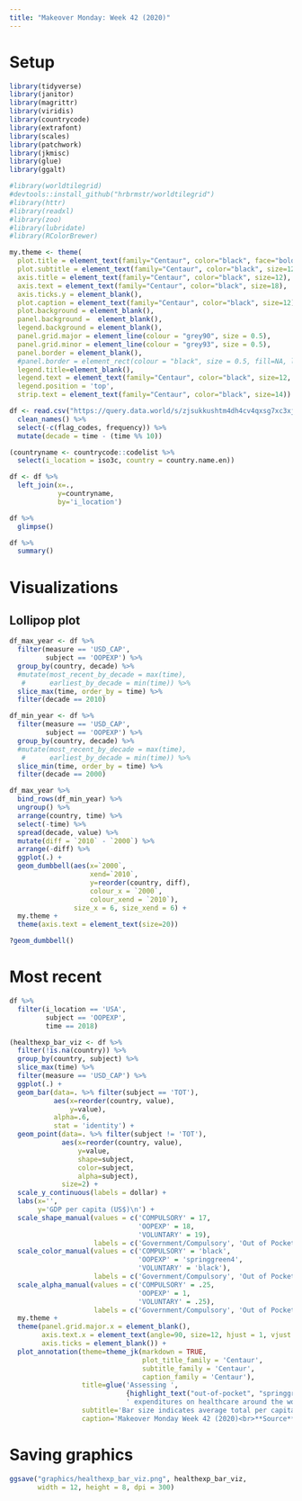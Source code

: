 ```yaml
---
title: "Makeover Monday: Week 42 (2020)"
---
```


# Setup

```r
library(tidyverse)
library(janitor)
library(magrittr)
library(viridis)
library(countrycode)
library(extrafont)
library(scales)
library(patchwork)
library(jkmisc)
library(glue)
library(ggalt)

#library(worldtilegrid)
#devtools::install_github("hrbrmstr/worldtilegrid")
#library(httr)
#library(readxl)
#library(zoo)
#library(lubridate)
#library(RColorBrewer)
```

```r
my.theme <- theme(
  plot.title = element_text(family="Centaur", color="black", face="bold", size=24, hjust=0), 
  plot.subtitle = element_text(family="Centaur", color="black", size=12, hjust=0), 
  axis.title = element_text(family="Centaur", color="black", size=12), 
  axis.text = element_text(family="Centaur", color="black", size=18), 
  axis.ticks.y = element_blank(), 
  plot.caption = element_text(family="Centaur", color="black", size=12), 
  plot.background = element_blank(),
  panel.background =  element_blank(), 
  legend.background = element_blank(), 
  panel.grid.major = element_line(colour = "grey90", size = 0.5),
  panel.grid.minor = element_line(colour = "grey93", size = 0.5),
  panel.border = element_blank(), 
  #panel.border = element_rect(colour = "black", size = 0.5, fill=NA, linetype = 1),
  legend.title=element_blank(), 
  legend.text = element_text(family="Centaur", color="black", size=12, hjust=0),
  legend.position = 'top',
  strip.text = element_text(family="Centaur", color="black", size=14))
```

```r
df <- read.csv("https://query.data.world/s/zjsukkushtm4dh4cv4qxsg7xc3xjvy", header=TRUE, stringsAsFactors=FALSE) %>% 
  clean_names() %>% 
  select(-c(flag_codes, frequency)) %>%  
  mutate(decade = time - (time %% 10))
```

```r
(countryname <- countrycode::codelist %>% 
  select(i_location = iso3c, country = country.name.en))
```

```r
df <- df %>% 
  left_join(x=.,
            y=countryname,
            by='i_location')
```


```r
df %>% 
  glimpse()
```

```r
df %>% 
  summary()
```

# Visualizations  

## Lollipop plot  

```r
df_max_year <- df %>% 
  filter(measure == 'USD_CAP',
         subject == 'OOPEXP') %>% 
  group_by(country, decade) %>% 
  #mutate(most_recent_by_decade = max(time),
   #      earliest_by_decade = min(time)) %>% 
  slice_max(time, order_by = time) %>% 
  filter(decade == 2010)

df_min_year <- df %>% 
  filter(measure == 'USD_CAP',
         subject == 'OOPEXP') %>% 
  group_by(country, decade) %>% 
  #mutate(most_recent_by_decade = max(time),
   #      earliest_by_decade = min(time)) %>% 
  slice_min(time, order_by = time) %>% 
  filter(decade == 2000)

df_max_year %>% 
  bind_rows(df_min_year) %>% 
  ungroup() %>% 
  arrange(country, time) %>% 
  select(-time) %>% 
  spread(decade, value) %>% 
  mutate(diff = `2010` - `2000`) %>% 
  arrange(-diff) %>% 
  ggplot(.) + 
  geom_dumbbell(aes(x=`2000`,
                    xend=`2010`,
                    y=reorder(country, diff),
                    colour_x = `2000`,
                    colour_xend = `2010`),
                size_x = 6, size_xend = 6) + 
  my.theme + 
  theme(axis.text = element_text(size=20))

?geom_dumbbell()
```

# Most recent 

```r
df %>% 
  filter(i_location == 'USA',
         subject == 'OOPEXP',
         time == 2018)
```


```r
(healthexp_bar_viz <- df %>% 
  filter(!is.na(country)) %>% 
  group_by(country, subject) %>% 
  slice_max(time) %>% 
  filter(measure == 'USD_CAP') %>% 
  ggplot(.) + 
  geom_bar(data=. %>% filter(subject == 'TOT'),
           aes(x=reorder(country, value),
               y=value),
           alpha=.6, 
           stat = 'identity') + 
  geom_point(data=. %>% filter(subject != 'TOT'),
             aes(x=reorder(country, value),
                 y=value,
                 shape=subject,
                 color=subject,
                 alpha=subject),
             size=2) + 
  scale_y_continuous(labels = dollar) + 
  labs(x='',
       y='GDP per capita (US$)\n') + 
  scale_shape_manual(values = c('COMPULSORY' = 17,
                                'OOPEXP' = 18,
                                'VOLUNTARY' = 19),
                     labels = c('Government/Compulsory', 'Out of Pocket', 'Voluntary Contributions')) + 
  scale_color_manual(values = c('COMPULSORY' = 'black',
                                'OOPEXP' = 'springgreen4',
                                'VOLUNTARY' = 'black'),
                     labels = c('Government/Compulsory', 'Out of Pocket', 'Voluntary Contributions')) + 
  scale_alpha_manual(values = c('COMPULSORY' = .25,
                                'OOPEXP' = 1,
                                'VOLUNTARY' = .25),
                     labels = c('Government/Compulsory', 'Out of Pocket', 'Voluntary Contributions')) + 
  my.theme + 
  theme(panel.grid.major.x = element_blank(),
        axis.text.x = element_text(angle=90, size=12, hjust = 1, vjust = .25),
        axis.ticks = element_blank()) + 
  plot_annotation(theme=theme_jk(markdown = TRUE,
                                 plot_title_family = 'Centaur',
                                 subtitle_family = 'Centaur',
                                 caption_family = 'Centaur'),
                  title=glue('Assessing ', 
                             {highlight_text("out-of-pocket", "springgreen4", "b", 24)}, 
                             ' expenditures on healthcare around the world'),
                  subtitle='Bar size indicates average total per capita expenditures on healthcare', 
                  caption='Makeover Monday Week 42 (2020)<br>**Source**: OECD'))
```



# Saving graphics  

```r
ggsave("graphics/healthexp_bar_viz.png", healthexp_bar_viz,
       width = 12, height = 8, dpi = 300)
```

